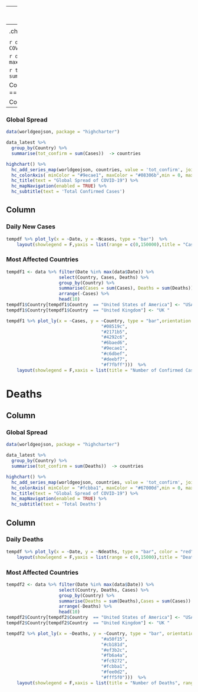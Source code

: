 
---
title: "Coronavirus (COVID-19) Dashboard"
output: 
  flexdashboard::flex_dashboard:
    orientation: column
---
<style type="text/css">

.chart-title {  /* chart_title  */
   font-size: 20px;
   font-family: Times New Roman;

</style>
```{r setup, include=FALSE}
library(flexdashboard)
library(tidyverse)
library(DT)
library(knitr)
library(highcharter)
library(plotly)
library(dplyr)
library(readxl)
library(ggplot2)
library(lubridate)
library(maps)
library(plotly)
library(readr)
```


```{r include = FALSE}
data <- read_excel("E:/RMIT/Semester 4/Data Visualisation/Assignments/Assignment3/WHO-COVID-19-global-data1.xlsx",sheet = "WHO-COVID-19-global-data")
```


```{r include = FALSE}
data$Date <- as.Date(data$Date)
View(data)
data_latest <- data %>% filter(Date %in% max(data$Date))
View(data_latest)
```


```{r}
tempdf <- data %>% group_by(Date) %>%
              summarise(Ncases = sum(New_cases),
                        Ndeaths = sum(New_deaths))
View(tempdf)
```

Confirmed Cases
=======================================================================

Column {data-width=600}
-------------------------------------
    
### Global Spread


```{r}
data(worldgeojson, package = "highcharter")

data_latest %>% 
  group_by(Country) %>% 
  summarise(tot_confirm = sum(Cases))  -> countries

highchart() %>%
  hc_add_series_map(worldgeojson, countries, value = 'tot_confirm', joinBy = c('name','Country'), name = "Confirmed Cases")  %>% 
  hc_colorAxis( minColor = "#9ecae1", maxColor = "#08306b",min = 0, max = 300000) %>%
  hc_title(text = "Global Spread of COVID-19") %>%
  hc_mapNavigation(enabled = TRUE) %>% 
  hc_subtitle(text = 'Total Confirmed Cases')
```


  
Column {data-width=400}
-------------------------------------
    
### Daily New Cases
    
```{r}

tempdf %>% plot_ly(x = ~Date, y = ~Ncases, type = "bar")  %>% 
    layout(showlegend = F,yaxis = list(range = c(0,150000),title = "Cases per day",xaxis = list(title = "Date")))

```
    
### Most Affected Countries

```{r}
tempdf1 <- data %>% filter(Date %in% max(data$Date)) %>% 
                    select(Country, Cases, Deaths) %>%
                    group_by(Country) %>% 
                    summarise(Cases = sum(Cases), Deaths = sum(Deaths)) %>% 
                    arrange(-Cases) %>% 
                    head(10)
tempdf1$Country[tempdf1$Country  == "United States of America"] <- "USA "
tempdf1$Country[tempdf1$Country  == "United Kingdom"] <- "UK "

tempdf1 %>% plot_ly(x = ~Cases, y = ~Country, type = "bar",orientation = 'h',marker = list(color = c("#00003f","#08306b",
                                    "#08519c",
                                    "#2171b5",
                                    "#4292c6",
                                    "#6baed6",
                                    "#9ecae1",
                                    "#c6dbef",
                                    "#deebf7",
                                    "#f7fbff")))  %>% 
    layout(showlegend = F,xaxis = list(title = "Number of Confirmed Cases", range = c(0,2000000)), yaxis = list(categoryarray = ~Country, categoryorder = "Country",title = "Country"))

```


Deaths
=======================================================================

Column {data-width=600}
-------------------------------------
    
### Global Spread
    
```{r}
data(worldgeojson, package = "highcharter")

data_latest %>% 
  group_by(Country) %>% 
  summarise(tot_confirm = sum(Deaths))  -> countries

highchart() %>%
  hc_add_series_map(worldgeojson, countries, value = 'tot_confirm', joinBy = c('name','Country'),name = "Deaths")  %>% 
  hc_colorAxis( minColor = "#fcbba1", maxColor = "#67000d",min = 0, max = 10000) %>% 
  hc_title(text = "Global Spread of COVID-19") %>% 
  hc_mapNavigation(enabled = TRUE) %>% 
  hc_subtitle(text = 'Total Deaths') 
```
   
Column {data-width=400}
-------------------------------------
    
### Daily Deaths
    
```{r}
tempdf %>% plot_ly(x = ~Date, y = ~Ndeaths, type = "bar", color = "red")  %>% 
    layout(showlegend = F,yaxis = list(range = c(0,15000),title = "Deaths per day",xaxis = list(title = "Date")))
```
    
### Most Affected Countries

```{r}

tempdf2 <- data %>% filter(Date %in% max(data$Date)) %>% 
                    select(Country, Deaths, Cases) %>%
                    group_by(Country) %>% 
                    summarise(Deaths = sum(Deaths),Cases = sum(Cases)) %>% 
                    arrange(-Deaths) %>% 
                    head(10)
tempdf2$Country[tempdf2$Country  == "United States of America"] <- "USA "
tempdf2$Country[tempdf2$Country  == "United Kingdom"] <- "UK "

tempdf2 %>% plot_ly(x = ~Deaths, y = ~Country, type = "bar", orientation = 'h',marker = list(color = c("#340000","#67000d",
                                    "#a50f15",
                                    "#cb181d",
                                    "#ef3b2c",
                                    "#fb6a4a",
                                    "#fc9272",
                                    "#fcbba1",
                                    "#fee0d2",
                                    "#fff5f0")))  %>%
    layout(showlegend = F,xaxis = list(title = "Number of Deaths", range = c(0,120000)), yaxis = list(categoryarray = ~Country, categoryorder = "Deaths",title = "Country"))
```

